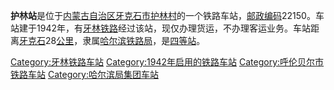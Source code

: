 {{noteTA
|1=zh-cn:始发车次; zh-hk:列車班次;
|2=zh-cn:车次; zh-hk:班次;
}}
{{Infobox China railway station 
|车站名称 = 护林站
|车站名称拼音 = 
|车站地址 = [[内蒙古自治区|内蒙古自治区]][[牙克石市|牙克石市]]
|归属 = [[哈尔滨铁路局|哈尔滨铁路局]]
|车站等级 = [[四等站_(中铁)|四等站]]
|线路 = [[牙林铁路|牙林铁路]]
}}
'''护林站'''是位于[[内蒙古自治区|内蒙古自治区]][[牙克石市|牙克石市]][[护林村|护林村]]的一个铁路车站，[[邮政编码|邮政编码]]22150。车站建于1942年，有[[牙林铁路|牙林铁路]]经过该站，现仅办理货运，不办理客运业务。车站距离[[牙克石|牙克石]]28[[公里|公里]]，隶属[[哈尔滨铁路局|哈尔滨铁路局]]，是[[四等站_(中铁)|四等站]]。

{{start rail box}}
{{s-inop|[[汇流河站|汇流河站]]}}
{{s-line|[[牙林铁路|牙林铁路]]}}
{{s-inop|[[牧原站|牧原站]]}}
{{end box}}
{{牙林铁路}}
{{铁路车站小作品}}
{{内蒙古小作品}}

[[Category:牙林铁路车站|Category:牙林铁路车站]]
[[Category:1942年启用的铁路车站|Category:1942年启用的铁路车站]]
[[Category:呼伦贝尔市铁路车站|Category:呼伦贝尔市铁路车站]]
[[Category:哈尔滨局集团车站|Category:哈尔滨局集团车站]]